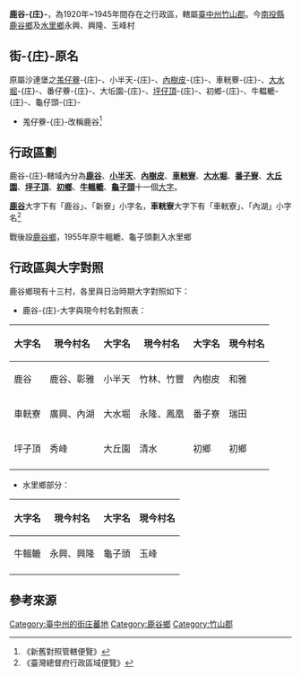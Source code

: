'''鹿谷-{庄}-'''，為1920年~1945年間存在之行政區，轄屬[[臺中州|臺中州]][[竹山郡|竹山郡]]。今[[南投縣|南投縣]][[鹿谷鄉|鹿谷鄉]]及[[水里鄉|水里鄉]]永興、興隆、玉峰村

==街-{庄}-原名==
原屬沙連堡之[[鹿谷村|羗仔藔]]-{庄}-、小半天-{庄}-、[[內樹皮|內樹皮]]-{庄}-、車輄藔-{庄}-、[[永隆村_(南投縣)|大水堀]]-{庄}-、番仔藔-{庄}-、大坵園-{庄}-、[[秀峰村_(南投縣)|坪仔頂]]-{庄}-、初鄉-{庄}-、牛輼轆-{庄}-、龜仔頭-{庄}-
*羗仔藔-{庄}-改稱鹿谷<ref>《新舊對照管轄便覽》</ref>

==行政區劃==
鹿谷-{庄}-轄域內分為'''[[鹿谷_(大字)|鹿谷]]'''、'''[[小半天|小半天]]'''、'''[[內樹皮|內樹皮]]'''、'''[[車輄寮|車輄寮]]'''、'''[[大水堀|大水堀]]'''、'''[[番子寮_(南投縣鹿谷鄉)|番子寮]]'''、'''[[大丘園_(南投縣)|大丘園]]'''、'''[[坪子頂|坪子頂]]'''、'''[[初鄉|初鄉]]'''、'''[[牛轀轆|牛轀轆]]'''、'''[[龜子頭_(水里鄉)|龜子頭]]'''十一個[[大字_(行政區劃)|大字]]。

'''[[鹿谷村|鹿谷]]'''大字下有「鹿谷」、「新寮」小字名，'''車輄寮'''大字下有「車輄寮」、「內湖」小字名<ref>《臺灣總督府行政區域便覽》</ref>

戰後設[[鹿谷鄉|鹿谷鄉]]，1955年原牛轀轆、龜子頭劃入水里鄉

==行政區與大字對照==
鹿谷鄉現有十三村，各里與日治時期大字對照如下：
*鹿谷-{庄}-大字與現今村名對照表：
{| class="wikitable"
!大字名
!現今村名
!大字名
!現今村名
!大字名
!現今村名
|-
|鹿谷
|鹿谷、彰雅
|小半天
|竹林、竹豐
|內樹皮
|和雅
|-
|車輄寮
|廣興、內湖
|大水堀
|永隆、鳳凰
|番子寮
|瑞田
|-
|坪子頂
|秀峰
|大丘園
|清水
|初鄉
|初鄉
|-
|}
*水里鄉部分：
{| class="wikitable"
!大字名
!現今村名
!大字名
!現今村名
|-
|牛轀轆
|永興、興隆
|龜子頭
|玉峰
|-
|}

== 參考來源 ==
{{reflist}}
{{台中州}}

[[Category:臺中州的街庄蕃地|Category:臺中州的街庄蕃地]]
[[Category:鹿谷鄉|Category:鹿谷鄉]]
[[Category:竹山郡|Category:竹山郡]]